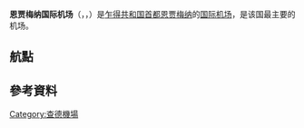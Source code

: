 {{noteTA
|T=zh-hans:恩贾梅纳国际机场; zh-hk:恩賈梅納國際機場; zh-tw:恩將納國際機場;
|1=zh-hans:恩贾梅纳; zh-hk:恩賈梅納; zh-tw:恩將納;
}}
{{Infobox Airport 
| airport_name = 恩贾梅纳国际机场
| nativename = {{lang|fr|Aéroport international de N'Djamena}}<br/>{{rtl-lang|ar|مطار إنجامينا الدولي}}
| image       = File:N'Djamena International Airport, Chad.jpg
| IATA         = NDJ
| ICAO         = FTTJ
| type         = [[民用航空|民用]]、军用
| owner        = 
| operator     = 
| city         = [[乍得|乍得]][[恩贾梅纳|恩贾梅纳]]
| location     = 恩贾梅纳
| elevation    = 295米
| coordinates  = {{Coord|12|08|01|N|015|02|02|E|type:airport|display=inline,title}}
| website      = 
| metric-elev  = 
| metric-rwy   = 
| r1-number    = 05/23
| r1-length-f  = 9,186
| r1-length-m  = 2,800
| r1-surface   = [[瀝青|瀝青]]
| stat-year    = 
| stat1-header = 
| pushpin_map = Chad
| stat1-data   = 
| stat2-header = 
| stat2-data   = 
| footnotes    = 
}}

'''恩贾梅纳国际机场'''（{{lang-fr|Aéroport international de N'Djamena}}，{{lang-ar|مطار إنجامينا الدولي}}，{{airport codes|NDJ|FTTJ}}）是[[乍得共和国|乍得共和国]][[首都|首都]][[恩贾梅纳|恩贾梅纳]]的[[国际机场|国际]][[机场|机场]]，是该国最主要的机场。

==航點==
{{Airport-dest-list
|{{tsl|en|Toumaï Air Tchad|乍得杜迈航空}} | '''季節性:''' [[阿卜杜拉·阿齊茲國王國際機場|吉達]]
|[[科特迪瓦航空|科特迪瓦航空]]| [[阿比讓國際機場|阿比讓]]、[[柯多努國際機場|柯多努]]<ref>{{cite web|url=http://airlineroute.net/2013/07/30/hf-aug13/|title=Air Côte d’Ivoire Adds New Destinations in Africa from late-August 2013|publisher=|accessdate=7 June 2015|archive-date=2015-06-26|archive-url=https://web.archive.org/web/20150626235945/http://airlineroute.net/2013/07/30/hf-aug13/|dead-url=no}}</ref>
|[[法國航空|法國航空]] | [[巴黎夏爾·戴高樂機場|巴黎-戴高樂]]
|{{tsl|en|ASKY Airlines|ASKY航空}} | [[納姆迪·阿齊基韋國際機場|阿布賈]]、[[杜阿拉國際機場|杜阿拉]]、[[納辛貝·埃亞德馬國際機場|洛美]]<ref>December 2014 Timetable, http://www.flyasky.com/asky/horaires/ndj {{Wayback|url=http://www.flyasky.com/asky/horaires/ndj |date=20200406181201 }}</ref>
|[[喀麥隆航空_(2006年成立)|喀麥隆航空]] | [[杜阿拉國際機場|杜阿拉]]
|[[埃及航空|埃及航空]] | [[開羅國際機場|開羅]]
|[[埃塞俄比亞航空|埃塞俄比亞航空]] | [[亞的斯亞貝巴博萊國際機場|亞的斯亞貝巴]]
|[[蘇丹航空|蘇丹航空]] | {{tsl|en|Mallam Aminu Kano International Airport||卡諾}}、[[喀土穆國際機場|喀土穆]]
|[[土耳其航空|土耳其航空]] | [[阿塔圖克國際機場|伊斯坦堡-阿塔圖克]]<ref>{{cite web|url=http://airlineroute.net/2013/08/05/tk-kanndj-w13/|title=Turkish Airlines to Start Kano / N’Djamena Service from mid-December 2013|publisher=|accessdate=7 June 2015|archive-date=2015-06-10|archive-url=https://web.archive.org/web/20150610200718/http://airlineroute.net/2013/08/05/tk-kanndj-w13/|dead-url=no}}</ref>
|[[木棉洲際航空|木棉洲際航空]]| [[杜阿拉国际机场|杜阿拉]]、[[馬拉博機場|馬拉博]]
}}

==參考資料==
{{reflist}}
[[Category:查德機場|Category:查德機場]]